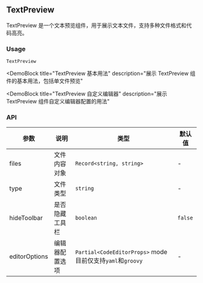
## TextPreview

TextPreview 是一个文本预览组件，用于展示文本文件，支持多种文件格式和代码高亮。

### Usage

`TextPreview`

<DemoBlock
  title="TextPreview 基本用法"
  description="展示 TextPreview 组件的基本用法，包括单文件预览"
>
  <Basic />
</DemoBlock>

<DemoBlock
  title="TextPreview 自定义编辑器"
  description="展示 TextPreview 组件自定义编辑器配置的用法"
>
  <CustomEditor />
</DemoBlock>

### API

| 参数          | 说明           | 类型                                                       | 默认值  |
| ------------- | -------------- | ---------------------------------------------------------- | ------- |
| files         | 文件内容对象   | `Record<string, string>`                                   | -       |
| type          | 文件类型       | `string`                                                   | -       |
| hideToolbar   | 是否隐藏工具栏 | `boolean`                                                  | `false` |
| editorOptions | 编辑器配置选项 | `Partial<CodeEditorProps>` mode 目前仅支持`yaml`和`groovy` | -       |
